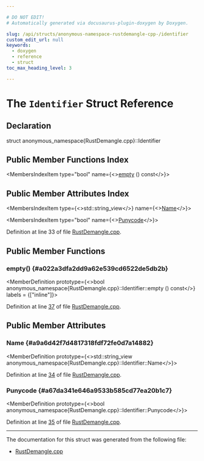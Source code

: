 ```yaml
---

# DO NOT EDIT!
# Automatically generated via docusaurus-plugin-doxygen by Doxygen.

slug: /api/structs/anonymous-namespace-rustdemangle-cpp-/identifier
custom_edit_url: null
keywords:
  - doxygen
  - reference
  - struct
toc_max_heading_level: 3

---
```





# The `Identifier` Struct Reference

<DoxygenPage pluginConfig={pluginConfig}>



## Declaration

<CodeBlock>struct anonymous_namespace{RustDemangle.cpp}::Identifier</CodeBlock>

## Public Member Functions Index

<MembersIndex>

<MembersIndexItem
  type="bool"
  name={<><a href="#a022a3dfa2dd9a62e539cd6522de5db2b">empty</a> () const</>}>
</MembersIndexItem>

</MembersIndex>

## Public Member Attributes Index

<MembersIndex>

<MembersIndexItem
  type={<>std::string&#95;view</>}
  name={<><a href="#a9a6d42f7d4817318fdf72fe0d7a14882">Name</a></>}>
</MembersIndexItem>

<MembersIndexItem
  type="bool"
  name={<><a href="#a67da341e646a9533b585cd77ea20b1c7">Punycode</a></>}>
</MembersIndexItem>

</MembersIndex>


Definition at line 33 of file <a href="/docs/api/files/lib/lib/demangle/rustdemangle-cpp">RustDemangle.cpp</a>.

<SectionDefinition>

## Public Member Functions

### empty() {#a022a3dfa2dd9a62e539cd6522de5db2b}

<MemberDefinition
  prototype={<>bool anonymous&#95;namespace&#123;RustDemangle.cpp&#125;::Identifier::empty () const</>}
  labels = {["inline"]}>

Definition at line <a href="/docs/api/files/lib/lib/demangle/rustdemangle-cpp/#l00037">37</a> of file <a href="/docs/api/files/lib/lib/demangle/rustdemangle-cpp">RustDemangle.cpp</a>.
</MemberDefinition>

</SectionDefinition>

<SectionDefinition>

## Public Member Attributes

### Name {#a9a6d42f7d4817318fdf72fe0d7a14882}

<MemberDefinition
  prototype={<>std::string&#95;view anonymous&#95;namespace&#123;RustDemangle.cpp&#125;::Identifier::Name</>}>

Definition at line <a href="/docs/api/files/lib/lib/demangle/rustdemangle-cpp/#l00034">34</a> of file <a href="/docs/api/files/lib/lib/demangle/rustdemangle-cpp">RustDemangle.cpp</a>.
</MemberDefinition>

### Punycode {#a67da341e646a9533b585cd77ea20b1c7}

<MemberDefinition
  prototype={<>bool anonymous&#95;namespace&#123;RustDemangle.cpp&#125;::Identifier::Punycode</>}>

Definition at line <a href="/docs/api/files/lib/lib/demangle/rustdemangle-cpp/#l00035">35</a> of file <a href="/docs/api/files/lib/lib/demangle/rustdemangle-cpp">RustDemangle.cpp</a>.
</MemberDefinition>

</SectionDefinition>

<hr/>

The documentation for this struct was generated from the following file:

<ul>
<li><a href="/docs/api/files/lib/lib/demangle/rustdemangle-cpp">RustDemangle.cpp</a></li>
</ul>

</DoxygenPage>

